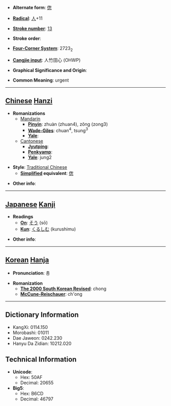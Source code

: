 * '''Alternate form''': [[偬]]

* '''[[Wiktionary:Chinese radical index| Radical]]''': [[Wiktionary:Chinese radical index 人|人]]+11

* '''[[Wiktionary:Chinese total strokes index|Stroke number]]''': [[Wiktionary:Chinese total strokes index 13|13]]

* '''Stroke order''': 

* '''[[Wiktionary:Chinese four corner index|Four-Corner System]]''': 2723<sub>2</sub>

* '''[[Wiktionary:Chinese Cangjie index|Cangjie input]]''': 人竹田心 (OHWP)

* '''Graphical Significance and Origin''': 

* '''Common Meaning''': urgent

----

== [[Chinese]] [[Hanzi]] ==

* '''Romanizations'''
** [[Mandarin]]
*** '''[[Pinyin]]''': zhuàn (zhuan4), zǒng (zong3)
*** '''[[Wade-Giles]]''': chuan<sup>4</sup>, tsung<sup>3</sup>
*** '''[[Yale]]''': 
**[[Cantonese]]
***'''[[Jyutping]]''':
***'''[[Penkyamp]]''': 
***'''[[Yale]]''': jung2

* '''Style''': [[Traditional Chinese]] 
** '''[[Simplified Chinese|Simplified]] equivalent''': [[偬]]

* '''Other info''': 

----

== [[Japanese]] [[Kanji]] ==

* '''Readings'''
** '''[[On]]''': [[そう]] (sō)
** '''[[Kun]]''': [[くるしむ]] (kurushimu)

* '''Other info''':  

----

== [[Korean]] [[Hanja]] ==

* '''Pronunciation''': 총

* '''Romanization'''
** '''[[The 2000 South Korean Revised Romanization|The 2000 South Korean Revised]]''': chong
** '''[[McCune-Reischauer]]''': ch'ong

----

== Dictionary Information ==

* KangXi: 0114.150
* Morobashi: 01011
* Dae Jaweon: 0242.230
* Hanyu Da Zidian: 10212.020

== Technical Information ==

* '''Unicode''':
** Hex: 50AF
** Decimal: 20655
* '''Big5''':
** Hex: B6CD
** Decimal: 46797